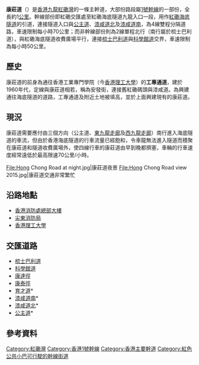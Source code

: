 {{Infobox Hong Kong Street
|   中文街道名稱    =  康莊道
|   英文街道名稱    =  Hong Chong Road
|   圖片    =  Image:Hong Chong Road.jpg
|   隸屬幹線     =  1
|   路段總長度    =  920m
|   車速限制    = 紅磡交匯處至[[香港海底隧道|紅磡海底隧道]]九龍入口 70公里／小時<br />其餘路段 50
|   行車線數量    = 4線雙程（紅磡交匯處至紅隧九龍入口）<br>2線單程北行（其餘路段）
|   所在地區    = [[香港|香港]][[九龍|九龍]]<ref>[http://www.landsd.gov.hk/mapping/en/street_name/gnplan/2018/KRM117.pdf 地政總署 - 憲報圖則KRM117]</ref>
|   起點    = [[油尖旺區|油尖旺區]][[尖東|尖東]]<br>[[梳士巴利道|梳士巴利道]]與[[科學館道|科學館道]]交界
|   終點    = [[九龍城區|九龍城區]][[十二號山|十二號山]][[公主道|公主道]]
|   道路命名日期    = 1999年7月30日<ref>[http://www.gld.gov.hk/egazette/pdf/20182240/cgn201822407463.pdf 《香港特別行政區政府憲報》，2018年10月5日 第7463號政府公告]</ref>
|   命名文件    =  1999年7月30日第4363號[[香港政府憲報|政府公告]]
|   道路動工日期    = 
|   道路興建計劃    =  
|   道路舊名資料    =  
|   通車日期    =  1970年代
}}
'''康莊道'''（{{lang-en|'''Hong Chong Road'''}}）是[[香港|香港]][[九龍|九龍]][[紅磡灣|紅磡灣]]的一條主幹道，大部份路段屬[[1號幹線|1號幹線]]的一部份，全長約1[[公里|公里]]。幹線部份即紅磡交匯處至紅磡海底隧道九龍入口一段，用作[[海底隧道_(香港)|紅磡海底隧道]]的引道，連接隧道入口與[[公主道|公主道]]、[[漆咸道北|漆咸道北]]及[[漆咸道南|漆咸道南]]，為4線雙程分隔道路，車速限制每小時70公里；而非幹線部份則為2線單程北行（南行屬於梳士巴利道），與紅磡海底隧道收費廣場平行，連接[[梳士巴利道|梳士巴利道]]與[[科學館道|科學館道]]交界，車速限制為每小時50公里。

==歷史==
康莊道的前身為通往香港工業專門學院（今[[香港理工大學|香港理工大學]]）的'''工專通道'''，建於1960年代，定線與康莊道相若，稱為安發街，連接舊紅磡碼頭與漆咸道。為興建通往海底隧道的道路，工專通道及附近土地被填高，並於上面興建現有的康莊道。

==現況==
康莊道需要應付由三個方向（公主道、[[東九龍走廊|東九龍走廊]]及[[西九龍走廊|西九龍走廊]]）南行進入海底隧道的車流，但由於香港海底隧道的行車流量已經飽和，令車龍無法進入隧道而積聚在康莊道和隧道收費廣場外，使四線行車的康莊道由早到晚都擠塞，車輛的行車速度經常遠低於最高限速70公里/小時。

<gallery>
File:Hong Chong Road at night.jpg|康莊道夜景
File:Hong Chong Road view 2015.jpg|康莊道交通非常繁忙
</gallery>

==沿路地點==
* [[香港消防處總部大樓|香港消防處總部大樓]]
* [[尖東消防局|尖東消防局]]
* [[香港理工大學|香港理工大學]]
==交匯道路==
*[[梳士巴利道|梳士巴利道]]
*[[科學館道|科學館道]]
*[[康達徑|康達徑]]
*[[康泰徑|康泰徑]]
*[[育才道|育才道]]*
*[[漆咸道南|漆咸道南]]*
*[[漆咸道北|漆咸道北]]*
*[[公主道|公主道]]*

==參考資料==
<references />
{{香港1號幹線}}
[[Category:紅磡灣|Category:紅磡灣]]
[[Category:香港1號幹線|Category:香港1號幹線]]
[[Category:香港主要幹道|Category:香港主要幹道]]
[[Category:紅色公共小巴可行駛的幹線街道|Category:紅色公共小巴可行駛的幹線街道]]